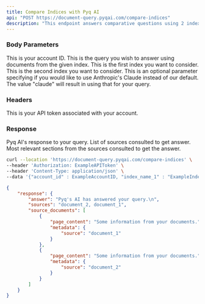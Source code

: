 ```yaml
---
title: Compare Indices with Pyq AI
api: "POST https://document-query.pyqai.com/compare-indices"
description: "This endpoint answers comparative questions using 2 indexes."
---
```


### Body Parameters

<ParamField body="account_id" type="int" required>
  This is your account ID.
</ParamField>

<ParamField body="input_sequence" type="string" required>
  This is the query you wish to answer using documents from the given index.
</ParamField>

<ParamField body="index_name_1" type="string" required>
  This is the first index you want to consider.
</ParamField>

<ParamField body="index_name_2" type="string" required>
  This is the second index you want to consider.
</ParamField>

<ParamField body="model" type="string">
  This is an optional parameter specifying if you would like to use Anthropic's Claude instead of our default. The value "claude" will result in using that for your query.
</ParamField>

### Headers

<ParamField header="Authorization" type="string" required>
  This is your API token associated with your account.
</ParamField>

### Response

<ResponseField name="answer" type="string">
  Pyq AI's response to your query.
</ResponseField>

<ResponseField name="sources" type="list">
  List of sources consulted to get answer.
</ResponseField>

<ResponseField name="source_documents" type="list">
  Most relevant sections from the sources consulted to get the answer.
</ResponseField>

<RequestExample>

```bash Example Request
curl --location 'https://document-query.pyqai.com/compare-indices' \
--header 'Authorization: ExampleAPIToken' \
--header 'Content-Type: application/json' \
--data '{"account_id" : ExampleAccountID, "index_name_1" : "ExampleIndex1", "index_name_2" : "ExampleIndex3", "input_sequence" : "Example comparative query"}'
```

</RequestExample>

<ResponseExample>

```json Response
{
    "response": {
        "answer": "Pyq's AI has answered your query.\n",
        "sources": "document_2, document_1",
        "source_documents": [
            {
                "page_content": "Some information from your documents.",
                "metadata": {
                    "source": "document_1"
                }
            },
            {
                "page_content": "Some information from your documents.",
                "metadata": {
                    "source": "document_2"
                }
            }
        ]
    }
}
```

</ResponseExample>
